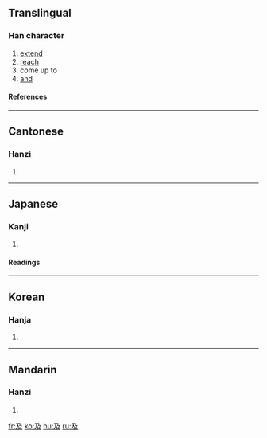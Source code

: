 ==Translingual==
===Han character===
{{Han char|rad=又|as=02|sn=4|four=1724<sub>7</sub>|canj=弓竹水 (NHE)}}
# [[extend]]
# [[reach]]
# come up to
# [[and]]
====References====
{{Han ref|kx=0165.030|dkj=03118|dj=0374.170|hdz=10035.010|uh=53CA|ud=21450|bh=A4CE|bd=42190}}
----
==Cantonese==
===Hanzi===
{{yue-hanzi|jyut=|y=kap6}}
# {{defn|Cantonese}}
----
==Japanese==
===Kanji===
{{ja-kanji|grade=|rs=又02}}
# {{defn|Japanese}} 
====Readings====
{{ja-readings|on=[[きゅう]] (kyū)|kun=[[およぶ]] (oyobu), [[および]] (oyobi), [[およぼす]] (oyobosu)}}
----
==Korean==
===Hanja===
{{ko-hanja|hangeul=급|rv=geup|mr=kŭp}}
# {{defn|Korean}}
----
==Mandarin==
===Hanzi===
{{cmn-hanzi|pin=[[fān]] (fan1), [[fǎn]] (fan3), [[jí]] (ji2)|wg=fan<sup>1</sup>, fan<sup>3</sup>, chi<sup>2</sup>}}
# {{defn|Mandarin}}

[[fr:及]]
[[ko:及]]
[[hu:及]]
[[ru:及]]